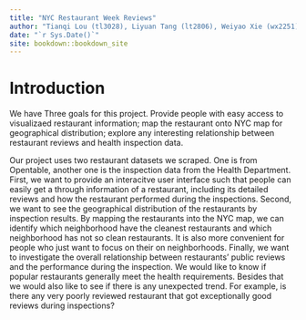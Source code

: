 ```yaml
--- 
title: "NYC Restaurant Week Reviews"
author: "Tianqi Lou (tl3028), Liyuan Tang (lt2806), Weiyao Xie (wx2251), Heather Zhu (yz4042)"
date: "`r Sys.Date()`"
site: bookdown::bookdown_site
---
```


# Introduction
We have Three goals for this project. Provide people with easy access to visualizaed restaurant information; map the restaurant onto NYC map for geographical distribution; explore any interesting relationship between restaurant reviews and health inspection data. 

Our project uses two restaurant datasets we scraped. One is from Opentable, another one is the inspection data from the Health Department.  First, we want to provide an interacitve user interface such that people can easily get a through information of a restaurant, including its detailed reviews and how the restaurant performed during the inspections. Second, we want to see the geographical distribution of the restaurants by inspection results. By mapping the restaurants into the NYC map, we can identify which neighborhood have the cleanest restaurants and which neighborhood has not so clean restaurants. It is also more convenient for people who just want to focus on their on neighborhoods. Finally, we want to investigate the overall relationship between restaurants' public reviews and the performance during the inspection. We would like to know if popular restaurants generally meet the health requirements. Besides that we would also like to see if there is any unexpected trend. For example, is there any very poorly reviewed restaurant that got exceptionally good reviews during inspections?
